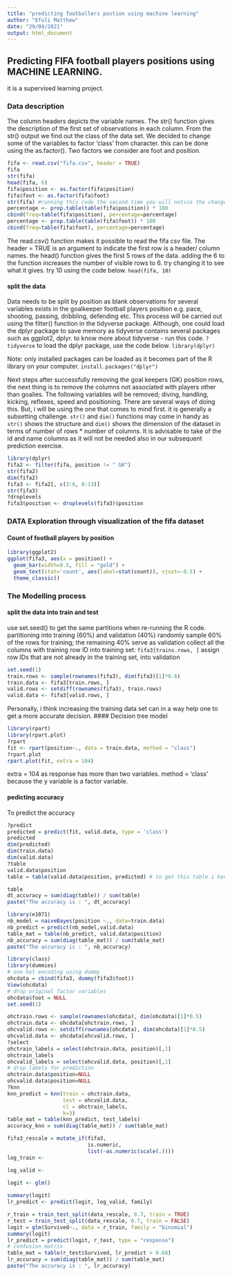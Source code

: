 ```yaml
---
title: "predicting footballers postion using machine learning"
author: "Efoli Matthew"
date: "29/04/2021"
output: html_document
---
```


## Predicting FIFA football players positions using MACHINE LEARNING.
it is a supervised learning project.

###  Data description
The column headers depicts the variable names. The str() function gives the description of the first set of observations in each column. From the str() output we find out the class of the data set.
We decided to change some of the variables to factor 'class' from character. this can be done using the as.factor(). Two factors we consider are foot and position.

```r
fifa <- read.csv("fifa.csv", header = TRUE)
fifa
str(fifa)
head(fifa, 6)
fifa$position <- as.factor(fifa$position)
fifa$foot <- as.factor(fifa$foot)
str(fifa) #running this code the second time you will notice the change in the selected variables to be converted to factors
percentage <- prop.table(table(fifa$position)) * 100
cbind(freq=table(fifa$position), percentage=percentage)
percentage <- prop.table(table(fifa$foot)) * 100
cbind(freq=table(fifa$foot), percentage=percentage)
```
The read.csv() function makes it possible to read the fifa csv file. The header = TRUE is an argument to indicate the first row is a header/ column names.
the head() function gives the first 5 rows of the data. adding the 6 to the function increases the number of visible rows to 6.
try changing it to see what it gives. try 10 using the code below.
`head(fifa, 10)`


#### split the data 
Data needs to be split by position as blank observations for several variables exists in the goalkeeper football players position e.g. pace, shooting, passing, dribbling, defending etc.
This process will be carried out using the filter() function in the tidyverse package. Although, one could load the dplyr package to save memory as tidyverse contains several packages such as ggplot2, dplyr. to know more about tidyverse - run this code.
`?tidyverse`
to load the dplyr package, use the code below. 
`library(dplyr)`

Note: only installed packages can be loaded as it becomes part of the R library on your computer. 
`install.packages("dplyr")`

Next steps after successfully removing the goal keepers (GK) position rows, the next thing is to remove the columns not associated with players other than goalies.
The following variables  will be removed; diving, handling, kicking, reflexes, speed and positioning. There are several ways of doing this. But, i will be using the one that comes to mind first. it is generally a subsetting challenge. `str()` and `dim()` functions may come in handy as `str()` shows the structure and `dim()` shows the dimension of the dataset in terms of number of rows * number of columns.
It is advisable to take of the id and name columns as it will not be needed also  in our subsequent prediction exercise.

```r
library(dplyr)
fifa2 <- filter(fifa, position != " GK")
str(fifa2)
dim(fifa2)
fifa3 <- fifa2[, c(3:6, 8:13)]
str(fifa3)
?droplevels
fifa3$position <- droplevels(fifa3)$position
```


### DATA Exploration through visualization of the fifa dataset

#### Count of football players by position

```r
library(ggplot2)
ggplot(fifa3, aes(x = position)) +
  geom_bar(width=0.5, fill = "gold") +
  geom_text(stat='count', aes(label=stat(count)), vjust=-0.5) +
  theme_classic()


```

### The Modelling process

#### split the data into train and test
use set.seed() to get the same partitions when re-running the R code.
partitioning into training (60%) and validation (40%)
randomly sample 60% of the rows for training; the remaining 40% serve as validation
collect all the columns with training row ID into training set: `fifa3[trains.rows, ]`
assign row IDs that are not already in the training set, into validation



```r
set.seed(1)
train.rows <- sample(rownames(fifa3), dim(fifa3)[1]*0.6)
train.data <- fifa3[train.rows, ]
valid.rows <- setdiff(rownames(fifa3), train.rows)
valid.data <- fifa3[valid.rows, ]
```
Personally, i think increasing the training data set can in a way help one to get a more accurate decision.
#### Decision tree model
```r
library(rpart)
library(rpart.plot)
?rpart
fit <- rpart(position~., data = train.data, method = "class")
?rpart.plot
rpart.plot(fit, extra = 104)
```
extra = 104 as response has more than two variables.
method = 'class' because the y variable is a factor variable.

#### pedicting accuracy

To predict the accuracy 
```r
?predict
predicted = predict(fit, valid.data, type = 'class')
predicted
dim(predicted)
dim(train.data)
dim(valid.data)
?table
valid.data$position
table = table(valid.data$position, predicted) # to get this table i have to write a code that selects the possible position based on high probability. Adding the type = 'class' argument to the predict() fuction makes it possible to do that.

table
dt_accuracy = sum(diag(table)) / sum(table)
paste("The accuracy is : ", dt_accuracy)

```

```r
library(e1071)
nb_model = naiveBayes(position ~., data=train.data)
nb_predict = predict(nb_model,valid.data)
table_mat = table(nb_predict, valid.data$position)
nb_accuracy = sum(diag(table_mat)) / sum(table_mat)
paste("The accuracy is : ", nb_accuracy)
```

```r
library(class)
library(dummies)
# one hot encoding using dummy
ohcdata = cbind(fifa3, dummy(fifa3$foot))
View(ohcdata)
# drop original factor variables
ohcdata$foot = NULL
set.seed(1)

ohctrain.rows <- sample(rownames(ohcdata), dim(ohcdata)[1]*0.5)
ohctrain.data <- ohcdata[ohctrain.rows, ]
ohcvalid.rows <- setdiff(rownames(ohcdata), dim(ohcdata)[1]*0.5)
ohcvalid.data <- ohcdata[ohcvalid.rows, ]
?select
ohctrain_labels = select(ohctrain.data, position)[,1]
ohctrain_labels
ohcvalid_labels = select(ohcvalid.data, position)[,1]
# drop labels for prediction
ohctrain.data$position=NULL
ohcvalid.data$position=NULL
?knn
knn_predict = knn(train = ohctrain.data,
                  test = ohcvalid.data,
                  cl = ohctrain_labels,
                  k=3)
table_mat = table(knn_predict, test_labels)
accuracy_knn = sum(diag(table_mat)) / sum(table_mat)
```

```r
fifa3_rescale = mutate_if(fifa3,
                          is.numeric,
                          list(~as.numeric(scale(.))))
log_train <- 

log_valid <-
  
logit <- glm()

summary(logit)
lr_predict <- predict(logit, log_valid, family)

r_train = train_test_split(data_rescale, 0.7, train = TRUE)
r_test = train_test_split(data_rescale, 0.7, train = FALSE)
logit = glm(Survived~., data = r_train, family = "binomial")
summary(logit)
lr_predict = predict(logit, r_test, type = "response")
# confusion matrix
table_mat = table(r_test$Survived, lr_predict > 0.68)
lr_accuracy = sum(diag(table_mat)) / sum(table_mat)
paste("The accuracy is : ", lr_accuracy)
```

